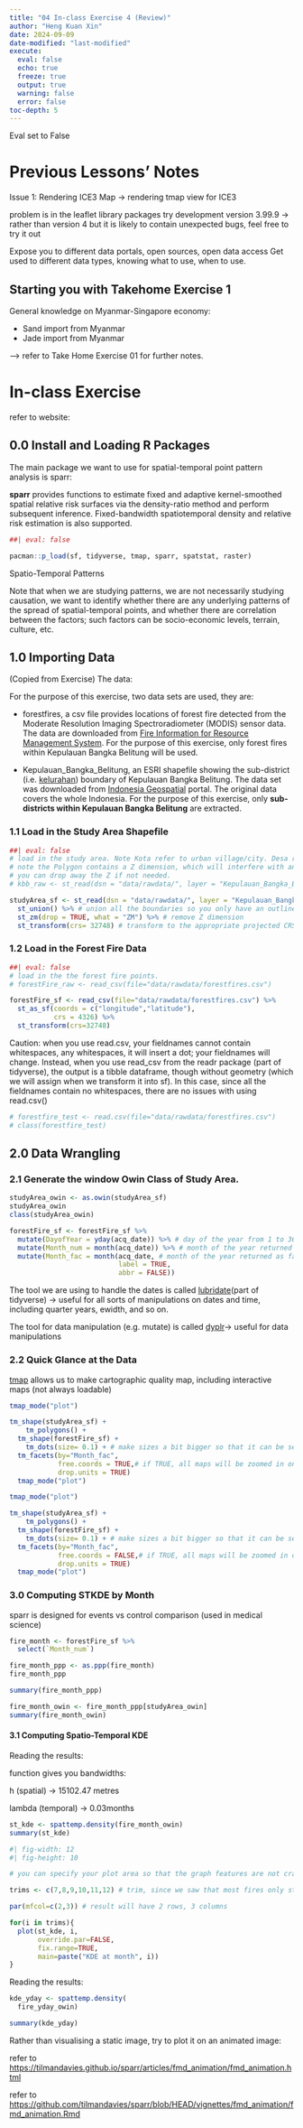 ```yaml
---
title: "04 In-class Exercise 4 (Review)"
author: "Heng Kuan Xin"
date: 2024-09-09
date-modified: "last-modified"
execute:
  eval: false
  echo: true
  freeze: true
  output: true
  warning: false
  error: false
toc-depth: 5
---
```


Eval set to False

# Previous Lessons' Notes

Issue 1: Rendering ICE3 Map -\> rendering tmap view for ICE3

problem is in the leaflet library packages try development version 3.99.9 -\> rather than version 4 but it is likely to contain unexpected bugs, feel free to try it out

Expose you to different data portals, open sources, open data access Get used to different data types, knowing what to use, when to use.

## Starting you with Takehome Exercise 1

General knowledge on Myanmar-Singapore economy:

-   Sand import from Myanmar
-   Jade import from Myanmar

--\> refer to Take Home Exercise 01 for further notes.

# In-class Exercise

refer to website:

## 0.0 Install and Loading R Packages

The main package we want to use for spatial-temporal point pattern analysis is sparr:

**sparr** provides functions to estimate fixed and adaptive kernel-smoothed spatial relative risk surfaces via the density-ratio method and perform subsequent inference. Fixed-bandwidth spatiotemporal density and relative risk estimation is also supported.

```r

##| eval: false

pacman::p_load(sf, tidyverse, tmap, sparr, spatstat, raster)
```

Spatio-Temporal Patterns

Note that when we are studying patterns, we are not necessarily studying causation, we want to identify whether there are any underlying patterns of the spread of spatial-temporal points, and whether there are correlation between the factors; such factors can be socio-economic levels, terrain, culture, etc.

## 1.0 Importing Data

(Copied from Exercise) The data:

For the purpose of this exercise, two data sets are used, they are:

-   forestfires, a csv file provides locations of forest fire detected from the Moderate Resolution Imaging Spectroradiometer (MODIS) sensor data. The data are downloaded from [Fire Information for Resource Management System](https://firms.modaps.eosdis.nasa.gov/download/). For the purpose of this exercise, only forest fires within Kepulauan Bangka Belitung will be used.

-   Kepulauan_Bangka_Belitung, an ESRI shapefile showing the sub-district (i.e. [kelurahan](https://en.wikipedia.org/wiki/Villages_of_Indonesia)) boundary of Kepulauan Bangka Belitung. The data set was downloaded from [Indonesia Geospatial](https://www.indonesia-geospasial.com/2023/05/download-shapefile-batas-administrasi.html) portal. The original data covers the whole Indonesia. For the purpose of this exercise, only **sub-districts within Kepulauan Bangka Belitung** are extracted.

### 1.1 Load in the Study Area Shapefile

```r
##| eval: false
# load in the study area. Note Kota refer to urban village/city. Desa refer to rural village.
# note the Polygon contains a Z dimension, which will interfere with analysis if you try to convert to PPP.
# you can drop away the Z if not needed.
# kbb_raw <- st_read(dsn = "data/rawdata/", layer = "Kepulauan_Bangka_Belitung")

studyArea_sf <- st_read(dsn = "data/rawdata/", layer = "Kepulauan_Bangka_Belitung")  %>%
  st_union() %>% # union all the boundaries so you only have an outline
  st_zm(drop = TRUE, what = "ZM") %>% # remove Z dimension
  st_transform(crs= 32748) # transform to the appropriate projected CRS
```

### 1.2 Load in the Forest Fire Data

```r

##| eval: false
# load in the the forest fire points.
# forestFire_raw <- read_csv(file="data/rawdata/forestfires.csv")

forestFire_sf <- read_csv(file="data/rawdata/forestfires.csv") %>%
  st_as_sf(coords = c("longitude","latitude"),
           crs = 4326) %>%
  st_transform(crs=32748)


```

Caution: when you use read.csv, your fieldnames cannot contain whitespaces, any whitespaces, it will insert a dot; your fieldnames will change. Instead, when you use read_csv from the readr package (part of tidyverse), the output is a tibble dataframe, though without geometry (which we will assign when we transform it into sf). In this case, since all the fieldnames contain no whitespaces, there are no issues with using read.csv()

```r
# forestfire_test <- read.csv(file="data/rawdata/forestfires.csv")
# class(forestfire_test)
```

## 2.0 Data Wrangling

### 2.1 Generate the window Owin Class of Study Area. 

```r
studyArea_owin <- as.owin(studyArea_sf)
studyArea_owin
class(studyArea_owin)
```

```r
forestFire_sf <- forestFire_sf %>%
  mutate(DayofYear = yday(acq_date)) %>% # day of the year from 1 to 365
  mutate(Month_num = month(acq_date)) %>% # month of the year returned as numbers from 1 to 12
  mutate(Month_fac = month(acq_date, # month of the year returned as factors and not abbreviated -> January, February
                           label = TRUE,
                           abbr = FALSE))
```

The tool we are using to handle the dates is called [lubridate](https://lubridate.tidyverse.org/)(part of tidyverse) -\> useful for all sorts of manipulations on dates and time, including quarter years, ewidth, and so on.

The tool for data manipulation (e.g. mutate) is called [dyplr](https://dplyr.tidyverse.org/)-\> useful for data manipulations

### 2.2 Quick Glance at the Data

[tmap](https://r-tmap.github.io/tmap/) allows us to make cartographic quality map, including interactive maps (not always loadable)

```r
tmap_mode("plot")

tm_shape(studyArea_sf) +
    tm_polygons() +
  tm_shape(forestFire_sf) +
    tm_dots(size= 0.1) + # make sizes a bit bigger so that it can be seen
  tm_facets(by="Month_fac",
            free.coords = TRUE,# if TRUE, all maps will be zoomed in on data points extent
            drop.units = TRUE)
  tmap_mode("plot")
```

```r
tmap_mode("plot")

tm_shape(studyArea_sf) +
    tm_polygons() +
  tm_shape(forestFire_sf) +
    tm_dots(size= 0.1) + # make sizes a bit bigger so that it can be seen
  tm_facets(by="Month_fac",
            free.coords = FALSE,# if TRUE, all maps will be zoomed in on data points extent
            drop.units = TRUE)
  tmap_mode("plot")
```

### 3.0 Computing STKDE by Month

sparr is designed for events vs control comparison (used in medical science)

```r
fire_month <- forestFire_sf %>%
  select(`Month_num`)
```

```r
fire_month_ppp <- as.ppp(fire_month)
fire_month_ppp
```

```r
summary(fire_month_ppp)
```

```r
fire_month_owin <- fire_month_ppp[studyArea_owin]
summary(fire_month_owin)
```

#### 3.1 Computing Spatio-Temporal KDE

Reading the results:

function gives you bandwidths:

h (spatial) -\> 15102.47 metres

lambda (temporal) -\> 0.03months

```r
st_kde <- spattemp.density(fire_month_owin)
summary(st_kde)
```

```r

#| fig-width: 12
#| fig-height: 10

# you can specify your plot area so that the graph features are not crammed together

trims <- c(7,8,9,10,11,12) # trim, since we saw that most fires only started July onwards

par(mfcol=c(2,3)) # result will have 2 rows, 3 columns

for(i in trims){
  plot(st_kde, i,
       override.par=FALSE,
       fix.range=TRUE,
       main=paste("KDE at month", i))
}
```

Reading the results:

```r
kde_yday <- spattemp.density(
  fire_yday_owin)

summary(kde_yday)
```

Rather than visualising a static image, try to plot it on an animated image:

refer to <https://tilmandavies.github.io/sparr/articles/fmd_animation/fmd_animation.html>

refer to <https://github.com/tilmandavies/sparr/blob/HEAD/vignettes/fmd_animation/fmd_animation.Rmd>
